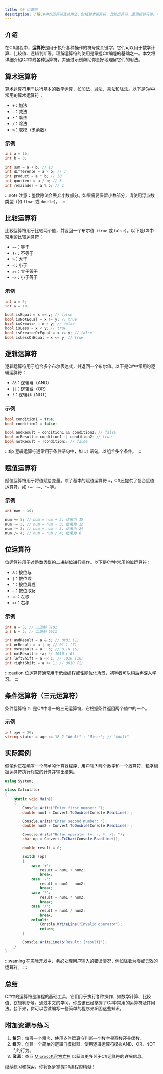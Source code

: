 ```yaml
---
title: C# 运算符
description: 了解C#中的运算符及其用法，包括算术运算符、比较运算符、逻辑运算符等。本文适合初学者，通过代码示例和实际案例帮助你掌握C#运算符的基础知识。
---
```


## 介绍

在C#编程中，**运算符**是用于执行各种操作的符号或关键字。它们可以用于数学计算、比较值、逻辑判断等。理解运算符的使用是掌握C#编程的基础之一。本文将详细介绍C#中的各种运算符，并通过示例帮助你更好地理解它们的用法。

## 算术运算符

算术运算符用于执行基本的数学运算，如加法、减法、乘法和除法。以下是C#中常用的算术运算符：

- `+`：加法
- `-`：减法
- `*`：乘法
- `/`：除法
- `%`：取模（求余数）

### 示例

```csharp
int a = 10;
int b = 3;

int sum = a + b; // 13
int difference = a - b; // 7
int product = a * b; // 30
int quotient = a / b; // 3
int remainder = a % b; // 1
```

:::note
注意：整数除法会丢弃小数部分。如果需要保留小数部分，请使用浮点数类型（如 `float` 或 `double`）。
:::

## 比较运算符

比较运算符用于比较两个值，并返回一个布尔值（`true` 或 `false`）。以下是C#中常用的比较运算符：

- `==`：等于
- `!=`：不等于
- `>`：大于
- `<`：小于
- `>=`：大于等于
- `<=`：小于等于

### 示例

```csharp
int x = 5;
int y = 10;

bool isEqual = x == y; // false
bool isNotEqual = x != y; // true
bool isGreater = x > y; // false
bool isLess = x < y; // true
bool isGreaterOrEqual = x >= y; // false
bool isLessOrEqual = x <= y; // true
```

## 逻辑运算符

逻辑运算符用于组合多个布尔表达式，并返回一个布尔值。以下是C#中常用的逻辑运算符：

- `&&`：逻辑与（AND）
- `||`：逻辑或（OR）
- `!`：逻辑非（NOT）

### 示例

```csharp
bool condition1 = true;
bool condition2 = false;

bool andResult = condition1 && condition2; // false
bool orResult = condition1 || condition2; // true
bool notResult = !condition1; // false
```

:::tip
逻辑运算符通常用于条件语句中，如 `if` 语句，以组合多个条件。
:::

## 赋值运算符

赋值运算符用于将值赋给变量。除了基本的赋值运算符 `=`，C#还提供了复合赋值运算符，如 `+=`、`-=`、`*=` 等。

### 示例

```csharp
int num = 10;

num += 5; // num = num + 5; 结果为 15
num -= 3; // num = num - 3; 结果为 12
num *= 2; // num = num * 2; 结果为 24
num /= 4; // num = num / 4; 结果为 6
```

## 位运算符

位运算符用于对整数类型的二进制位进行操作。以下是C#中常用的位运算符：

- `&`：按位与
- `|`：按位或
- `^`：按位异或
- `~`：按位取反
- `<<`：左移
- `>>`：右移

### 示例

```csharp
int a = 5; // 二进制 0101
int b = 3; // 二进制 0011

int andResult = a & b; // 0001 (1)
int orResult = a | b; // 0111 (7)
int xorResult = a ^ b; // 0110 (6)
int notResult = ~a; // 1010 (-6)
int leftShift = a << 1; // 1010 (10)
int rightShift = a >> 1; // 0010 (2)
```

:::caution
位运算符通常用于低级编程或性能优化场景，初学者可以稍后再深入学习。
:::

## 条件运算符（三元运算符）

条件运算符 `?:` 是C#中唯一的三元运算符，它根据条件返回两个值中的一个。

### 示例

```csharp
int age = 20;
string status = age >= 18 ? "Adult" : "Minor"; // "Adult"
```

## 实际案例

假设你正在编写一个简单的计算器程序，用户输入两个数字和一个运算符，程序根据运算符执行相应的计算并输出结果。

```csharp
using System;

class Calculator
{
    static void Main()
    {
        Console.Write("Enter first number: ");
        double num1 = Convert.ToDouble(Console.ReadLine());

        Console.Write("Enter second number: ");
        double num2 = Convert.ToDouble(Console.ReadLine());

        Console.Write("Enter operator (+, -, *, /): ");
        char op = Convert.ToChar(Console.ReadLine());

        double result = 0;

        switch (op)
        {
            case '+':
                result = num1 + num2;
                break;
            case '-':
                result = num1 - num2;
                break;
            case '*':
                result = num1 * num2;
                break;
            case '/':
                result = num1 / num2;
                break;
            default:
                Console.WriteLine("Invalid operator");
                return;
        }

        Console.WriteLine($"Result: {result}");
    }
}
```

:::warning
在实际开发中，务必处理用户输入的错误情况，例如除数为零或无效的运算符。
:::

## 总结

C#中的运算符是编程的基础工具，它们用于执行各种操作，如数学计算、比较值、逻辑判断等。通过本文的学习，你应该已经掌握了C#中常用的运算符及其用法。接下来，你可以尝试编写一些简单的程序来巩固这些知识。

## 附加资源与练习

1. **练习**：编写一个程序，使用条件运算符判断一个数字是奇数还是偶数。
2. **练习**：创建一个简单的逻辑门模拟器，使用逻辑运算符模拟AND、OR、NOT门的行为。
3. **资源**：查阅 [Microsoft官方文档](https://learn.microsoft.com/en-us/dotnet/csharp/language-reference/operators/) 以获取更多关于C#运算符的详细信息。

继续练习和探索，你将逐步掌握C#编程的精髓！
